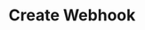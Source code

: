 ---
title: "Create Webhook"
sidebarTitle: "Create Webhook"
openapi: "/openapi.yaml POST /v2/accounts/{account_id}/webhooks"
---